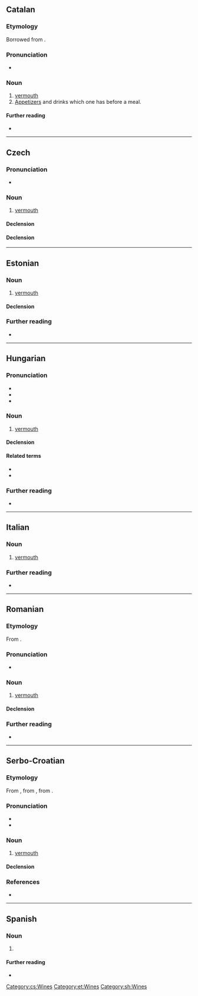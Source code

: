 {{also|vermút}}
==Catalan==

===Etymology===
Borrowed from {{bor|ca|de|Wermut}}.

===Pronunciation===
* {{ca-IPA}}

===Noun===
{{ca-noun|m}}

# [[vermouth]]
# [[appetizer|Appetizers]] and drinks which one has before a meal.
#: {{syn|ca|aperitiu}}

====Further reading====
* {{R:IEC2}}

{{c|ca|Food and drink|Wines}}

----

==Czech==

===Pronunciation===
* {{cs-IPA}}

===Noun===
{{cs-noun|g=m-in}}

# [[vermouth]]

====Declension====
{{cs-decl-noun
|vermut|vermutu|vermutu|vermut|vermute|vermutu|vermutem
|vermuty|vermutů|vermutům|vermuty|vermuty|vermutech|vermuty
}}

====Declension====
{{rfinfl|cs|noun}}

[[Category:cs:Wines]]

----

==Estonian==
{{wikipedia|lang=et}}

===Noun===
{{et-noun|vermuti|vermutit}}

# [[vermouth]]

====Declension====
{{rfinfl|et|noun}}

===Further reading===
* {{R:EKSS}}

[[Category:et:Wines]]

----

==Hungarian==

===Pronunciation===
* {{hu-IPA}}
* {{hyphenation|hu|ver|mut}}
* {{rhymes|hu|ut}}

===Noun===
{{hu-noun|ok}}

# [[vermouth]]

====Declension====
{{hu-infl-nom|vermuto|o}}{{hu-pos-otok|vermut|j|jai}}

====Related terms====
* {{l|hu|ürmös}}
* {{l|hu|ürmösbor}}

===Further reading===
* {{R:ErtSz}}

{{topics|hu|Wines}}

----

==Italian==

===Noun===
{{it-noun|m|-}}

# [[vermouth]]

===Further reading===
* {{R:it:Treccani}}

{{C|it|Wines}}

----

==Romanian==

===Etymology===
From {{bor|ro|fr|vermouth}}.

===Pronunciation===
* {{IPA|ro|/verˈmut/}}

===Noun===
{{ro-noun|n|vermuturi}}

# [[vermouth]]

====Declension====
{{ro-noun-n-uri}}

===Further reading===
* {{R:DEX}}

----

==Serbo-Croatian==

===Etymology===
From {{der|sh|en|vermouth}}, from {{der|sh|fr|vermout}}, from {{der|sh|de|Wermut}}.

===Pronunciation===
* {{IPA|sh|/ʋěrmut/}}
* {{hyphenation|sh|ver|mut}}

===Noun===
{{sh-noun|g=m|head=vèrmut}}

# [[vermouth]]

====Declension====
{{sh-decl-noun
|vermut|vermuti
|vermuta|vermuta
|vermutu|vermutima
|vermut|vermute
|vermute|vermuti
|vermutu|vermutima
|vermutom|vermutima
}}

===References===
* {{R:sh:HJP|f19uWhJ1}}

[[Category:sh:Wines]]

----

==Spanish==

===Noun===
{{es-noun|m}}

# {{alt form|es|vermú}}

====Further reading====
* {{R:DRAE}}